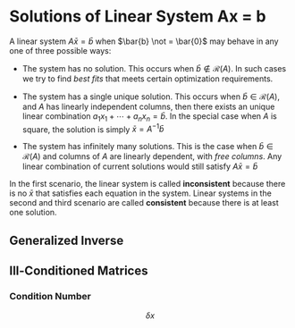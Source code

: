 
# Solutions of Linear System Ax = b {#linear-system}

A linear system $A\bar{x} = \bar{b}$ when $\bar{b} \not = \bar{0}$ may behave in any one of three possible ways:

- The system has no solution. This occurs when $\bar{b} \not \in \mathcal{R}(A)$. In such cases we try to find *best fits* that meets certain optimization requirements.

- The system has a single unique solution. This occurs when $\bar{b} \in \mathcal{R}(A)$, and $A$ has linearly independent columns, then there exists an unique linear combination $a_1x_1 + \cdots + a_nx_n = \bar{b}$. In the special case when $A$ is square, the solution is simply $\bar{x} = A^{-1}\bar{b}$ 


- The system has infinitely many solutions. This is the case when $\bar{b} \in \mathcal{R}(A)$ and columns of $A$ are linearly dependent, with *free columns*. Any linear combination of current solutions would still satisfy $A\bar{x} = \bar{b}$

In the first scenario, the linear system is called **inconsistent** because there is no $\bar{x}$ that satisfies each equation in the system. Linear systems in the second and third scenario are called **consistent** because there is at least one solution.  


## Generalized Inverse


## Ill-Conditioned Matrices 

### Condition Number


$$
\delta x
$$